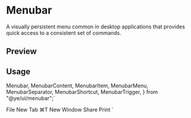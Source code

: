 

<Meta of={MenubarStories} />

<RadixPrimitiveDocsButton name='menubar' />

# Menubar

A visually persistent menu common in desktop applications that provides quick access to a consistent set of commands.

## Preview

<Canvas of={MenubarStories.Default} />

## Usage

  Menubar,
  MenubarContent,
  MenubarItem,
  MenubarMenu,
  MenubarSeparator,
  MenubarShortcut,
  MenubarTrigger,
} from "@ye/ui/menubar";`

  <MenubarMenu>
    <MenubarTrigger>File</MenubarTrigger>
    <MenubarContent>
      <MenubarItem>
        New Tab <MenubarShortcut>⌘T</MenubarShortcut>
      </MenubarItem>
      <MenubarItem>New Window</MenubarItem>
      <MenubarSeparator />
      <MenubarItem>Share</MenubarItem>
      <MenubarSeparator />
      <MenubarItem>Print</MenubarItem>
    </MenubarContent>
  </MenubarMenu>
</Menubar>`

<Source code={importCode} language='ts' dark />
<Source code={usageCode} language='tsx' dark />
